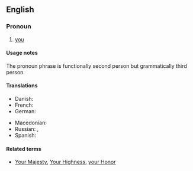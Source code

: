 {{see also|your Grace}}
==English==

===Pronoun===
{{head|en|pronoun|head=[[your]] [[grace]]|plural|your graces}}

# {{label|en|formal|obsolete}} [[you]]

====Usage notes====
The pronoun phrase {{term|your grace}} is functionally second person but grammatically third person.

====Translations====
{{trans-top|you}}
* Danish: {{t|da|din nåde}}
* French: {{t+|fr|Votre Grâce|f}}
* German: {{t|de|Euer Gnaden}}
{{trans-mid}}
* Macedonian: {{t|mk|Ваша Милост|tr=Váša Mílost|sc=Cyrl}}
* Russian: {{t|ru|Ва́ша Ми́лость}}, {{t|ru|Ва́ша Све́тлость}}
* Spanish: {{t+|es|vuestra merced}}
{{trans-bottom}}

====Related terms====
* {{qualifier|formal pronoun phrases used for second person}} [[Your Majesty]], [[Your Highness]], [[your Honor]]